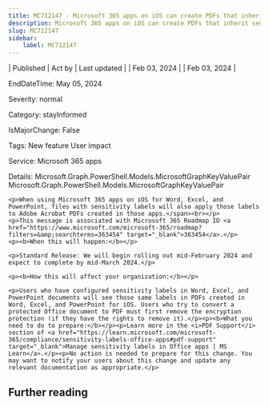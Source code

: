 ```yaml
---
title: MC712147 - Microsoft 365 apps on iOS can create PDFs that inherit sensitivity labels from source files
description: Microsoft 365 apps on iOS can create PDFs that inherit sensitivity labels from source files
slug: MC712147
sidebar:
    label: MC712147
---
```



| Published | Act by | Last updated |
| Feb 03, 2024 |  | Feb 03, 2024 |

EndDateTime: May 05, 2024

Severity: normal

Category: stayInformed

IsMajorChange: False

Tags: New feature User impact

Service: Microsoft 365 apps

Details: Microsoft.Graph.PowerShell.Models.MicrosoftGraphKeyValuePair Microsoft.Graph.PowerShell.Models.MicrosoftGraphKeyValuePair

```
<p>When using Microsoft 365 apps on iOS for Word, Excel, and PowerPoint, files with sensitivity labels will also apply those labels to Adobe Acrobat PDFs created in those apps.</span><br></p>
<p>This message is associated with Microsoft 365 Roadmap ID <a href="https://www.microsoft.com/microsoft-365/roadmap?filters=&amp;searchterms=363454" target="_blank">363454</a>.</p>
<p><b>When this will happen:</b></p>

<p>Standard Release: We will begin rolling out mid-February 2024 and expect to complete by mid-March 2024.</p>

<p><b>How this will affect your organization:</b></p>

<p>Users who have configured sensitivity labels in Word, Excel, and PowerPoint documents will see those same labels in PDFs created in Word, Excel, and PowerPoint for iOS. Users who try to convert a protected Office document to PDF must first remove the encryption protection (if they have the rights to remove it).</p><p><b>What you need to do to prepare:</b></p><p>Learn more in the <i>PDF Support</i> section of <a href="https://learn.microsoft.com/microsoft-365/compliance/sensitivity-labels-office-apps#pdf-support" target="_blank">Manage sensitivity labels in Office apps | MS Learn</a>.</p><p>No action is needed to prepare for this change. You may want to notify your users about this change and update any relevant documentation as appropriate.</p>
```

## Further reading
